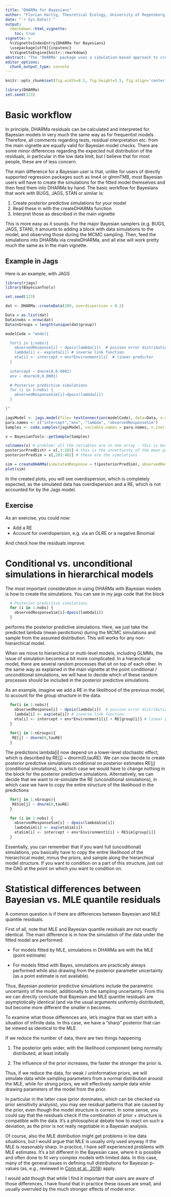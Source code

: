 ```yaml
---
title: "DHARMa for Bayesians"
author: "Florian Hartig, Theoretical Ecology, University of Regensburg [website](https://www.uni-regensburg.de/biologie-vorklinische-medizin/theoretische-oekologie/mitarbeiter/hartig/)"
date: "`r Sys.Date()`"
output: 
  rmarkdown::html_vignette:
    toc: true
vignette: >
  %\VignetteIndexEntry{DHARMa for Bayesians}
  \usepackage[utf8]{inputenc}
  %\VignetteEngine{knitr::rmarkdown}
abstract: "The 'DHARMa' package uses a simulation-based approach to create  readily interpretable scaled (quantile) residuals for fitted (generalized) linear mixed models. This Vignette describes how to user DHARMa vor checking Bayesian models. It is recommended to read this AFTER the general DHARMa vignette, as all comments made there (in pacticular regarding the interpretation of the residuals) also apply to Bayesian models. \n \n \n"
editor_options: 
  chunk_output_type: console
---
```


```r
knitr::opts_chunk$set(fig.width=8.5, fig.height=5.5, fig.align='center', warning=FALSE, message=FALSE)
```

```r
library(DHARMa)
set.seed(123)
```

# Basic workflow

In principle, DHARMa residuals can be calculated and interpreted for Bayesian models in very much the same way as for frequentist models. Therefore, all comments regarding tests, residual interpretation etc. from the main vignette are equally valid for Bayesian model checks. There are some minor differences regarding the expected null distribution of the residuals, in particular in the low data limit, but I believe that for most people, these are of less concern. 

The main difference for a Bayesian user is that, unlike for users of directly supported regression packages such as lme4 or glmmTMB, most Bayesian users will have to create the simulations for the fitted model themselves and then feed them into DHARMa by hand. The basic workflow for Bayesians that work with BUGS, JAGS, STAN or similar is:

1. Create posterior predictive simulations for your model
2. Read these in with the createDHARMa function
3. Interpret those as described in the main vignette

This is more easy as it sounds. For the major Bayesian samplers (e.g. BUGS, JAGS, STAN), it amounts to adding a block with data simulations to the model, and observing those during the MCMC sampling. Then, feed the simulations into DHARMa via createDHARMa, and all else will work pretty much the same as in the main vignette. 

## Example in Jags

Here is an example, with JAGS

```r
library(rjags)
library(BayesianTools)

set.seed(123)

dat <- DHARMa::createData(200, overdispersion = 0.2)

Data = as.list(dat)
Data$nobs = nrow(dat)
Data$nGroups = length(unique(dat$group))

modelCode = "model{

  for(i in 1:nobs){
    observedResponse[i] ~ dpois(lambda[i])  # poisson error distribution
    lambda[i] <- exp(eta[i]) # inverse link function
    eta[i] <- intercept + env*Environment1[i]  # linear predictor
  }
  
  intercept ~ dnorm(0,0.0001)
  env ~ dnorm(0,0.0001)

  # Posterior predictive simulations 
  for (i in 1:nobs) {
    observedResponseSim[i]~dpois(lambda[i])
  }

}"

jagsModel <- jags.model(file= textConnection(modelCode), data=Data, n.chains = 3)
para.names <- c("intercept","env", "lambda", "observedResponseSim")
Samples <- coda.samples(jagsModel, variable.names = para.names, n.iter = 5000)

x = BayesianTools::getSample(Samples)

colnames(x) # problem: all the variables are in one array - this is better in STAN, where this is a list - have to extract the right columns by hand
posteriorPredDistr = x[,3:202] # this is the uncertainty of the mean prediction (lambda)
posteriorPredSim = x[,203:402] # these are the simulations 

sim = createDHARMa(simulatedResponse = t(posteriorPredSim), observedResponse = dat$observedResponse, fittedPredictedResponse = apply(posteriorPredDistr, 2, median), integerResponse = T)
plot(sim)
```

In the created plots, you will see overdispersion, which is completely expected, as the simulated data has overdispersion and a RE, which is not accounted for by the Jags model. 

## Exercise

As an exercise, you could now:

* Add a RE
* Account for overdispersion, e.g. via an OLRE or a negative Binomial

And check how the residuals improve. 

# Conditional vs. unconditional simulations in hierarchical models

The most important consideration in using DHARMa with Bayesian models is how to create the simulations. You can see in my jags code that the block

```r
  # Posterior predictive simulations 
  for (i in 1:nobs) {
    observedResponseSim[i]~dpois(lambda[i])
  }
```

performs the posterior predictive simulations. Here, we just take the predicted lambda (mean perdictions) during the MCMC simulations and sample from the assumed distribution. This will works for any non-hierarchical model. 

When we move to hierarchical or multi-level models, including GLMMs, the issue of simulation becomes a bit more complicated. In a hierarchical model, there are several random processes that sit on top of each other. In the same way as explained in the main vignette at the point conditional / unconditional simulations, we will have to decide which of these random processes should be included in the posterior predictive simulations. 

As an example, imagine we add a RE in the likelihood of the previous model, to account for the group structure in the data. 

```r
  for(i in 1:nobs){
    observedResponse[i] ~ dpois(lambda[i])  # poisson error distribution
    lambda[i] <- exp(eta[i]) # inverse link function
    eta[i] <- intercept + env*Environment1[i] + RE[group[i]] # linear predictor
  }
  
  for(j in 1:nGroups){
   RE[j] ~ dnorm(0,tauRE)  
  }
```

The predictions lambda[i] now depend on a lower-level stochastic effect, which is described by RE[j] ~ dnorm(0,tauRE). We can now decide to create posterior predictive simulations conditional on posterior estimates RE[j] (conditional simulations), in which case we would have to change nothing in the block for the posterior predictive simulations. Alternatively, we can decide that we want to re-simulate the RE (unconditional simulations), in which case we have to copy the entire structure of the likelihood in the predictions

```r
  for(j in 1:nGroups){
   RESim[j] ~ dnorm(0,tauRE)  
  }

  for (i in 1:nobs) {
    observedResponseSim[i] ~ dpois(lambdaSim[i]) 
    lambdaSim[i] <- exp(etaSim[i]) 
    etaSim[i] <- intercept + env*Environment1[i] + RESim[group[i]] 
  }
```

Essentially, you can remember that if you want full (uncoditional) simulations, you basically have to copy the entire likelihood of the hierarchical model, minus the priors, and sample along the hierarchical model structure. If you want to condition on a part of this structure, just cut the DAG at the point on which you want to condition on. 

# Statistical differences between Bayesian vs. MLE quantile residuals 

A common question is if there are differences between Bayesian and MLE quantile residuals. 

First of all, note that MLE and Bayesian quantile residuals are not exactly identical. The main difference is in how the simulation of the data under the fitted model are performed:

* For models fitted by MLE, simulations in DHARMa are with the MLE (point estimate)

* For models fitted with Bayes, simulations are practically always performed while also drawing from the posterior parameter uncertainty (as a point estimate is not available).

Thus, Bayesian posterior predictive simulations include the parametric uncertainty of the model, additionally to the sampling uncertainty. From this we can directly conclude that Bayesian and MLE quantile residuals are asymptotically identical (and via the usual arguments uniformly distributed), but become more different the smaller n becomes.

To examine what those differences are, let's imagine that we start with a situation of infinite data. In this case, we have a "sharp" posterior that can be viewed as identical to the MLE. 

If we reduce the number of data, there are two things happening 

1. The posterior gets wider, with the likelihood component being normally distributed, at least initially

2. The influence of the prior increases, the faster the stronger the prior is. 

Thus, if we reduce the data, for weak / uninformative priors, we will simulate data while sampling parameters from a normal distribution around the MLE, while for strong priors, we will effectively sample data while drawing parameters of the model from the prior. 

In particular in the latter case (prior dominates, which can be checked via prior sensitivity analysis), you may see residual patterns that are caused by the prior, even though the model structure is correct. In some sense, you could say that the residuals check if the combination of prior + structure is compatible with the data. It's a philosophical debate how to react on such a deviation, as the prior is not really negotiable in a Bayesian analysis.

Of course, also the MLE distribution might get problems in low data situations, but I would argue that MLE is usually only used anyway if the MLE is reasonably sharp. In practice, I have self experienced problems with MLE estimates. It's a bit different in the Bayesian case, where it is possible and often done to fit very complex models with limited data. In this case, many of the general issues in defining null distributions for Bayesian p-values (as, e.g., reviewed in 
[Conn et al., 2018](https://esajournals.onlinelibrary.wiley.com/doi/10.1002/ecm.1314)) apply. 

I would add though that while I find it important that users are aware of those differences, I have found that in practice these issues are small, and usually overruled by the much stronger effects of model error. 



